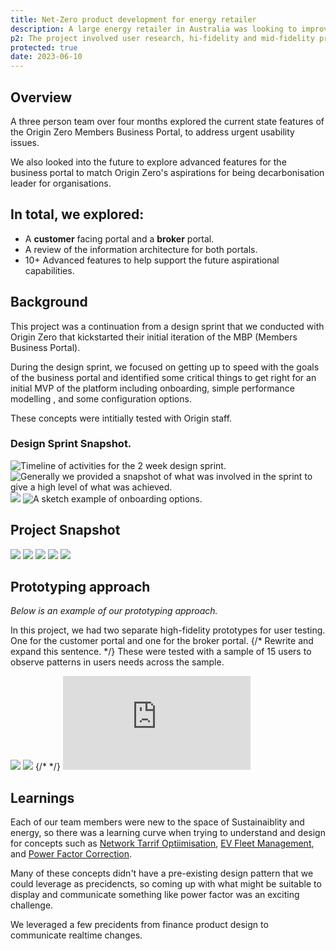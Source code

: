 ```yaml
---
title: Net-Zero product development for energy retailer 
description: A large energy retailer in Australia was looking to improve how business customers interact with the energy service and to be seen as a better partner in their mission to move towards Net Zero emissions.
p2: The project involved user research, hi-fidelity and mid-fidelity prototyping, workshops, design sprints, user testing and more.
protected: true 
date: 2023-06-10
---
```

<Collaborators people="Cimara Carneiro, Julia Leong "/>


## Overview

A three person team over four months explored the current state features of the Origin Zero Members Business Portal, to address urgent usability issues.

We also looked into the future to explore advanced features for the business portal to match Origin Zero's aspirations for being decarbonisation leader for organisations.

## In total, we explored:
- A **customer** facing portal and a **broker** portal.
- A review of the information architecture for both portals.
- 10+ Advanced features to help support the future aspirational capabilities.

## Background
This project was a continuation from a design sprint that we conducted with Origin Zero that kickstarted their initial iteration of the MBP (Members Business Portal).

During the design sprint, we focused on getting up to speed with the goals of the business portal and identified some critical things to get right for an initial MVP of the platform including onboarding, simple performance modelling , and some configuration options.

These concepts were intitially tested with Origin staff.

### Design Sprint Snapshot.
<MDXCarousel>
<Img type="slides" alt="Timeline of activities for the 2 week design sprint." src="/projects/origin-mbp/sprint/Designit_MBA_2.0_Sprint_Report_Page_08.png"/>
<Img type="slides" alt="Generally we provided a snapshot of what was involved in the sprint to give a high level of what was achieved." src="/projects/origin-mbp/sprint/Designit_MBA_2.0_Sprint_Report_Page_09.png"/>
<Img type="slides" src="/projects/origin-mbp/sprint/Designit_MBA_2.0_Sprint_Report_Page_11.png"/>
<Img type="slides" alt="A sketch example of onboarding options." src="/projects/origin-mbp/sprint/Designit_MBA_2.0_Sprint_Report_Page_14.png"/>

</MDXCarousel>

## Project Snapshot
<MDXCarousel>
<Img src="/projects/origin-mbp/Front-cover.png" type="slides" />
<Img src="/projects/origin-mbp/Intro.png" type="slides"/>
<Img src="/projects/origin-mbp/Challenge.png" type="slides"/>
<Img src="/projects/origin-mbp/Approach.png" type="slides"/>
<Img src="/projects/origin-mbp/Impact.png" type="slides"/>
</MDXCarousel>


## Prototyping approach
_Below is an example of our prototyping approach._

In this project, we had two separate high-fidelity prototypes for user testing. One for the customer portal and one for the broker portal.
{/* Rewrite and expand this sentence. */}
These were tested with a sample of 15 users to observe patterns in users needs across the sample.

<MDXCarousel>
<Img className="bg-zinc-100" src="/projects/origin-mbp/originzerofigma.png"/>
<Img src="/projects/origin-mbp/network-tarrif-optimisation.png"/>
</MDXCarousel>
{/*  */}
<embed className="mx-auto max-w-2xl w-full h-96" src="https://vimeo.com/832445151"/>


## Learnings
Each of our team members were new to the space of Sustainaiblity and energy, so there was a learning curve when trying to understand and design for concepts such as [Network Tarrif Optiimisation](https://shellenergy.com.au/energy-insights/network-tariff-optimisation-savings/), [EV Fleet Management](https://www.originzero.com.au/energy-solutions/360-ev-e-mobility/), and [Power Factor Correction](https://arc.net/l/quote/jezhtbat). 

Many of these concepts didn't have a pre-existing design pattern that we could leverage as precidencts, so coming up with what might be suitable to display and communicate something like power factor was an exciting challenge. 

We leveraged a few precidents from finance product design to communicate realtime changes.